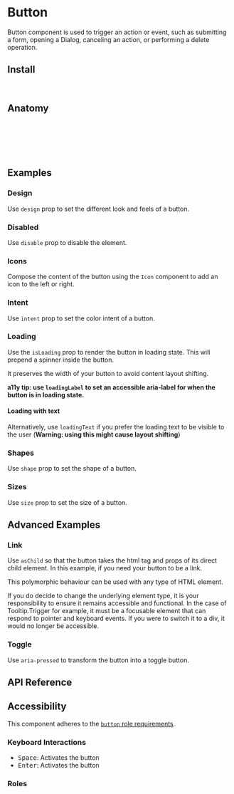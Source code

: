 
<Meta of={ButtonStories} />


# Button

Button component is used to trigger an action or event, such as submitting a form, opening a Dialog, canceling an action, or performing a delete operation.

<Canvas of={ButtonStories.Default} />

## Install

```sh
npm install @spark-ui/components
```

## Anatomy

```js
import { Button } from '@spark-ui/components/button'

export default () => (
  <Button />
);
```

## Examples

### Design

Use `design` prop to set the different look and feels of a button.

<Canvas of={ButtonStories.Design} />

### Disabled

Use `disable` prop to disable the element.

<Canvas of={ButtonStories.Disabled} />

### Icons

Compose the content of the button using the `Icon` component to add an icon to the left or right.

<Canvas of={ButtonStories.Icons} />

### Intent

Use `intent` prop to set the color intent of a button.

<Canvas of={ButtonStories.Intent} />

### Loading

Use the `isLoading` prop to render the button in loading state.
This will prepend a spinner inside the button.

It preserves the width of your button to avoid content layout shifting.

**a11y tip: use `loadingLabel` to set an accessible aria-label for when the button is in loading state.**

<Canvas of={ButtonStories.Loading} />

#### Loading with text

Alternatively, use `loadingText` if you prefer the loading text to be visible to the user (**Warning: using this might cause layout shifting**)

<Canvas of={ButtonStories.LoadingWithText} />

### Shapes

Use `shape` prop to set the shape of a button.

<Canvas of={ButtonStories.Shapes} />

### Sizes

Use `size` prop to set the size of a button.

<Canvas of={ButtonStories.Sizes} />

## Advanced Examples

### Link

Use `asChild` so that the button takes the html tag and props of its direct child element.
In this example, if you need your button to be a link.

This polymorphic behaviour can be used with any type of HTML element.

<Callout kind="warning">
  If you do decide to change the underlying element type, it is your responsibility to ensure it
  remains accessible and functional. In the case of Tooltip.Trigger for example, it must be a
  focusable element that can respond to pointer and keyboard events. If you were to switch it to a
  div, it would no longer be accessible.
</Callout>

<Canvas of={ButtonStories.Link} />

### Toggle

Use `aria-pressed` to transform the button into a toggle button.

<Canvas of={ButtonStories.Toggle} />

## API Reference

<ArgTypes of={Button} />

## Accessibility

<A11yReport of="button" />

This component adheres to the [`button` role requirements](https://www.w3.org/WAI/ARIA/apg/patterns/button).

### Keyboard Interactions

- <Kbd>Space</Kbd>: Activates the button
- <Kbd>Enter</Kbd>: Activates the button

### Roles

<AriaRoles of={Button} role="button" />
